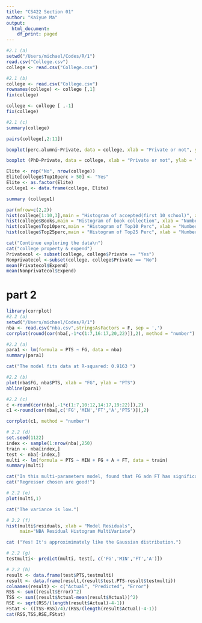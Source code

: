 ```yaml
---
title: "CS422 Section 01"
author: "Kaiyue Ma"
output:
  html_document:
    df_print: paged
---
```



```r
#2.1 (a)
setwd("/Users/michael/Codes/R/1")
read.csv("College.csv")
college <- read.csv("College.csv")
```

```r
#2.1 (b)
college <- read.csv("College.csv")
rownames(college) <- college [,1]
fix(college)
```

```r
college <- college [ ,-1]
fix(college)
```

```r
#2.1 (c)
summary(college)
```

```r
pairs(college[,2:11])
```

```r
boxplot(perc.alumni~Private, data = college, xlab = "Private or not", ylab = "perc.alumni",main = "alumni donate to their colleges")
```

```r
boxplot (PhD~Private, data = college, xlab = "Private or not", ylab = "# PhD",main = "number of PhD student")
```

```r
Elite <- rep("No", nrow(college))
Elite[college$Top10perc > 50] <- "Yes"
Elite <- as.factor(Elite)
college1 <- data.frame(college, Elite)

summary (college1)
```

```r
par(mfrow=c(2,2))
hist(college[1:10,3],main = "Histogram of accepted(first 10 school)", xlab = "Number of accepted students")
hist(college$Books,main = "Histogram of book collection", xlab = "Number of book")
hist(college$Top10perc,main = "Histogram of Top10 Perc", xlab = "Number of students")
hist(college$Top25perc,main = "Histogram of Top25 Perc", xlab = "Number of students")

```

```r
cat("Continue exploring the data\n")
cat("college property & expend")
Privatecol <- subset(college, college$Private == "Yes")
Nonprivatecol <-subset(college, college$Private == "No")
mean(Privatecol$Expend)
mean(Nonprivatecol$Expend)
```



# part 2
```r
library(corrplot)
#2.2 (a)
setwd("/Users/michael/Codes/R/1")
nba <- read.csv("nba.csv",stringsAsFactors = F, sep = ',')
corrplot(round(cor(nba[,-1*c(1:7,16:17,20,22)]),2), method = "number")
```

```r
#2.2 (a) 
para1 <- lm(formula = PTS ~ FG, data = nba)
summary(para1)

cat("The model fits data at R-squared: 0.9163 ")
```

```r
#2.2 (b)
plot(nba$FG, nba$PTS, xlab = "FG", ylab = "PTS")
abline(para1)
```

```r
#2.2 (c)
c <-round(cor(nba[,-1*c(1:7,10:12,14:17,19:22)]),2)
c1 <-round(cor(nba[,c('FG','MIN','FT','A','PTS')]),2)

corrplot(c1, method = "number")
```

```r
# 2.2 (d)
set.seed(1122)
index <- sample(1:nrow(nba),250)
train <- nba[index,]
test <- nba[-index,]
multi <- lm(formula = PTS ~ MIN + FG + A + FT, data = train)
summary(multi)

cat("In this multi-parameters model, found that FG adn FT has significant influence on the PTS.\n")
cat("Regressor chosen are good!")

```

```r
# 2.2 (e)
plot(multi,1)

cat("The variance is low.")
```

```r
# 2.2 (f)
hist(multi$residuals, xlab = "Model Residuals", 
     main="NBA Residual Histogram MultiVariate")

cat ("Yes! It's approximimately like the Gaussian distribution.")
```

```r
# 2.2 (g)
testmulti<- predict(multi, test[, c('FG','MIN','FT','A')])
```

```r
# 2.2 (h)
result <- data.frame(test$PTS,testmulti)
result <- data.frame(result,(result$test.PTS-result$testmulti))
colnames(result) <- c("Actual", "Predicted", "Error")
RSS <- sum((result$Error)^2)
TSS <- sum((result$Actual-mean(result$Actual))^2)
RSE <- sqrt(RSS/(length(result$Actual)-4-1))
FStat <- ((TSS-RSS)/4)/(RSS/(length(result$Actual)-4-1))
cat(RSS,TSS,RSE,FStat)
```

